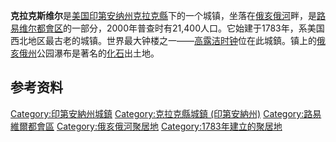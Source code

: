 {{Infobox settlement
| name = 克拉克斯维尔
| native_name = Clarksville
| official_name            = Town of Clarksville
| settlement_type          = 城鎮
| nickname                 =
| mapsize                  = 250x200px
| website                  = http://townofclarksville.com/
| image_skyline            = Clarksville IN Town Hall.jpg
| imagesize                = 250px
| image_caption            = 克拉克斯维尔市鎮大廳
| image_map = Clark_County_Indiana_Incorporated_and_Unincorporated_areas_Clarksville_Highlighted.svg
| map_caption              = 克拉克斯维尔在[[印第安纳州|印第安纳州]]的位置
| image_map1               =
| mapsize1                 =
| map_caption1             =
| subdivision_type         = [[世界政區索引|國家]]
| subdivision_name         = [[美国|美国]]
| area_note                =
| subdivision_type1        = [[美國行政區劃|州]]
| subdivision_name1        = [[印第安纳州|印第安纳州]]
| subdivision_type2        = [[印第安纳州行政区划|縣]]
| subdivision_name2        = [[克拉克縣_(印地安納州)|克拉克縣]]
| subdivision_type3        = {{le|印第安納州鎮區列表|List of townships in Indiana|鎮區}}
| subdivision_name3        = [[錫爾弗克里克鎮區_(印第安納州克拉克縣)|錫爾弗克里克鎮區]]、[[傑斐遜維爾鎮區_(印第安納州克拉克縣)|傑斐遜維爾鎮區]]
| government_type          = 鎮議會
| leader_title             = 議長
| leader_name              = Paul Kraft
| established_date         = 1783
| area_magnitude           = 1 E7
| area_total_km2           = 26.4
| area_land_km2            = 26.1
| area_water_km2           = 0.2
| population_as_of         = 2008
| population_note          =
| population_total         = 46,658
| population_density_km2   = 818.9
| timezone                 = [[北美东部时区|EST]]
| utc_offset               = -5
| timezone_DST             = [[北美东部时区|EDT]]
| utc_offset_DST           = -4
| area_total_sq_mi         = 10.2
| area_land_sq_mi          = 10.1
| area_water_sq_mi         = 0.1
| elevation_m              = 139
| elevation_ft             = 456
| postal_code_type         = [[美國郵區編號|郵區編號]]
| postal_code              = 47129
| area_code                = 812
| blank_name               = [[聯邦資料處理標準|FIPS]]
| blank_info               = 18-12934{{GR|2}}
| blank1_name              = [[地名信息系统|GNIS]] ID
| blank1_info              = 0432578{{GR|3}}
| footnotes                =
}}
{{USCensusPop
|1880=1037
|1890=1692
|1900=2370
|1910=2743
|1920=2322
|1930=2243
|1940=2386
|1950=5905
|1960=8088
|1970=13298
|1980=15164
|1990=19833
|2000=21400
|footnote=Source: US Census Bureau
}}
'''克拉克斯维尔'''是[[美国|美国]][[印第安纳州|印第安纳州]][[克拉克縣_(印地安納州)|克拉克縣]]下的一个城镇，坐落在[[俄亥俄河|俄亥俄河]]畔，是[[路易维尔都會区|路易维尔都會区]]的一部分，2000年普查时有21,400人口。它始建于1783年，系美国西北地区最古老的城镇。世界最大钟楼之一——[[高露洁时钟|高露洁时钟]]位在此城鎮。镇上的[[俄亥俄州|俄亥俄州]]公园瀑布是著名的[[化石|化石]]出土地。

==参考资料==
{{Reflist}}

{{克拉克縣 (印地安納州)}}
{{Authority control}}

{{DEFAULTSORT:Clarksville, Indiana}}
[[Category:印第安納州城鎮|Category:印第安納州城鎮]]
[[Category:克拉克縣城鎮_(印第安納州)|Category:克拉克縣城鎮 (印第安納州)]]
[[Category:路易維爾都會區|Category:路易維爾都會區]]
[[Category:俄亥俄河聚居地|Category:俄亥俄河聚居地]]
[[Category:1783年建立的聚居地|Category:1783年建立的聚居地]]